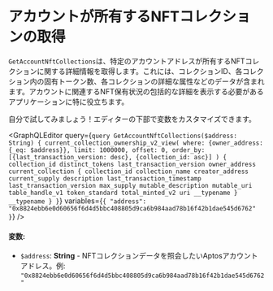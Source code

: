 
# アカウントが所有するNFTコレクションの取得

`GetAccountNftCollections`は、特定のアカウントアドレスが所有するNFTコレクションに関する詳細情報を取得します。これには、コレクションID、各コレクション内の固有トークン数、各コレクションの詳細な属性などのデータが含まれます。アカウントに関連するNFT保有状況の包括的な詳細を表示する必要があるアプリケーションに特に役立ちます。

<Callout type="info">
自分で試してみましょう！エディターの下部で変数をカスタマイズできます。
</Callout>

<GraphQLEditor
  query={`query GetAccountNftCollections($address: String) {
  current_collection_ownership_v2_view(
    where: {owner_address: {_eq: $address}},
    limit: 1000000,
    offset: 0,
    order_by: [{last_transaction_version: desc}, {collection_id: asc}]
  ) {
    collection_id
    distinct_tokens
    last_transaction_version
    owner_address
    current_collection {
      collection_id
      collection_name
      creator_address
      current_supply
      description
      last_transaction_timestamp
      last_transaction_version
      max_supply
      mutable_description
      mutable_uri
      table_handle_v1
      token_standard
      total_minted_v2
      uri
      __typename
    }
    __typename
  }
}`}
  variables={`{
  "address": "0x8824ebb6e0d60656f6d4d5bbc408805d9ca6b984aad78b16f42b1dae545d6762"
}`}
/>

#### 変数:
- `$address`: **String** - NFTコレクションデータを照会したいAptosアカウントアドレス。例: `"0x8824ebb6e0d60656f6d4d5bbc408805d9ca6b984aad78b16f42b1dae545d6762"`
